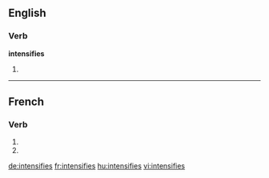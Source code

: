 {{also|intensifiés}}
==English==

===Verb===
'''intensifies'''

# {{third-person singular of|intensify}}

----

==French==

===Verb===
{{fr-verb-form}}

# {{conjugation of|intensifier||2|s|pres|ind|lang=fr}}
# {{conjugation of|intensifier||2|s|pres|sub|lang=fr}}

[[de:intensifies]]
[[fr:intensifies]]
[[hu:intensifies]]
[[vi:intensifies]]